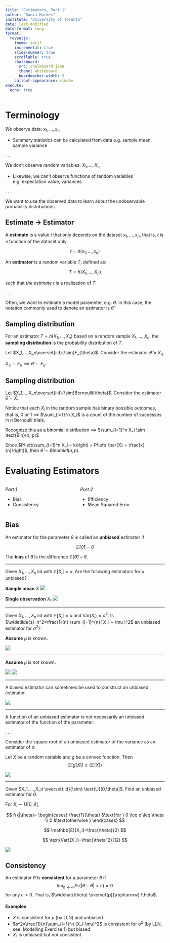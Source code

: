 ```yaml
---
title: "Estimators, Part 1"
author: "Sonia Markes"
institute: "University of Toronto"
date: last-modified
date-format: long
format: 
  revealjs:
    theme: serif
    incremental: true
    slide-number: true
    scrollable: true
    chalkboard: 
      src: chalkboard.json
      theme: whiteboard
      boardmarker-width: 2
    callout-appearance: simple
execute:
  echo: true
---
```


# Terminology

We observe data: $x_1,...,x_n$

-   Summary statistics can be calculated from data e.g. sample mean, sample variance

. . .

We don't observe random variables: $X_1,...,X_n$

-   Likewise, we can't observe functions of random variables e.g. expectation value, variances

. . .

We want to use the observed data to learn about the unobservable probability distributions.

## Estimate → Estimator

A **estimate** is a value $t$ that only depends on the dataset $x_1, ..., x_n$, that is, $t$ is a function of the dataset only:

$$
t =h(x_1, ...,x_n)
$$

An **estimator** is a random variable $T$, defined as:

$$
T=h(X_1, ...,X_n)
$$

such that *the estimate* $t$ is a realization of $T$.

. . .

::: callout-note
Often, we want to estimate a model parameter, e.g. $\theta$. In this case, the notation commonly used to denote an estimator is $\widehat{\theta}$
:::

## Sampling distribution

For an estimator $T=h(X_1, ...,X_n)$ based on a random sample $X_1, ...,X_n$, the **sampling distribution** is the probability distribution of $T$.

::: {#exm-sampdistr-1obs}
Let $X_1,...,X_n\overset{iid}{\sim}F_{\theta}$. Consider the estimator $\widehat{\theta}=X_3$.
:::

::: solution
$X_3 \sim F_{\theta} \implies \widehat{\theta} \sim F_{\theta}$
:::

## Sampling distribution

::: {#exm-sampdistr-bern}
Let $X_1,...,X_n\overset{iid}{\sim}Bernoulli(\theta)$. Consider the estimator $\widehat{\theta}=\bar{X}$.
:::

::: solution
Notice that each $X_i$ in the random sample has binary possible outcomes, that is, $0$ or $1$ $\implies$ $\sum_{i=1}^n X_i$ is a count of the number of successes in $n$ Bernoulli trials.

Recognize this as a binomial distribution $\implies$ $\sum_{i=1}^n X_i \sim \text{Bin}(n, p)$

Since $P\left(\sum_{i=1}^n X_i = k\right) = P\left( \bar{X} = \frac{k}{n}\right)$, then $\widehat{\theta} \sim Binomial(n, p)$.
:::

# Evaluating Estimators

::: columns
::: column
*Part 1*

-   Bias
-   Consistency
:::

::: column
*Part 2*

-   Efficiency
-   Mean Squared Error
:::
:::

## Bias

An estimator for the parameter $\theta$ is called an **unbiased** estimator if

$$
\mathbb{E}[\widehat{\theta}]=\theta
$$

The **bias** of $\widehat{\theta}$ is the difference $\mathbb{E}[\widehat{\theta}]-\theta$.

------------------------------------------------------------------------

::: {#exm-mu}
Given $X_1, ...,X_n$ iid with $\mathbb{E}[X_i]=\mu$. Are the following estimators for $\mu$ unbiased?

::: r-stack
::: {.fragment .fade-in-then-out}
**Sample mean** $\bar{X}$ ![](figs_ii/mu_sampmean.png)
:::

::: {.fragment .fade-in}
**Single observation** $X_1$ ![](figs_ii/mu_singleobs.png)
:::
:::
:::

------------------------------------------------------------------------

::: {#exm-sigmasq}
Given $X_1, ...,X_n$ iid with $\mathbb{E}[X_i]=\mu$ and $\text{Var}(X_i)=\sigma^2$. Is $\widetilde{s}_n^2=\frac{1}{n} \sum_{i=1}^{n}( X_i − \mu )^2$ an unbiased estimator for $\sigma^2$?
:::

**Assume** $\mu$ is known.

![](figs_ii/sigmasq-muknown.png)

------------------------------------------------------------------------

**Assume** $\mu$ is *not* known.

![](figs_ii/sigmasq-muunknown_1.png) ![](figs_ii/sigmasq-muunknown_2.png)

------------------------------------------------------------------------

::: callout-tip
A biased estimator can sometimes be used to construct an unbiased estimator.
:::

::: notes
![](figs_ii/sigmasq-muunknown_3.png)
:::

------------------------------------------------------------------------

::: callout-warning
A function of an unbiased estimator is not necessarily an unbiased estimator of the function of the parameter.
:::

. . .

Consider the square root of an unbiased estimator of the variance as an estimator of $\sigma$.

::: {.fragment .fade-in-then-out}
::: {.callout title="*Recall*: Jensen’s inequality"}
Let $X$ be a random variable and $g$ be a convex function. Then $$ \mathbb{E}[g(X)] \geq (\mathbb{E}[X])  $$
:::
:::

::: {.fragment .fade-in}
:::

::: notes
![](figs_ii/jensen.png)
:::

------------------------------------------------------------------------

::: {#exm-max}
Given $X_1, ...,X_n \overset{iid}{\sim} \text{U}[0,\theta]$. Find an unbiased estimator for $\theta$.
:::

::: {.fragment .fade-in-then-out}
For $X_i \sim \text{U}[0,\theta]$,

$$
f(x|\theta)= \begin{cases}
   \frac{1}{\theta} &\text{for } 0 \leq x \leq \theta \\
   0 &\text{otherwise } 
\end{cases}
$$

$$
 \mathbb{E}[X_i]=\frac{\theta}{2}
$$

$$
 \text{Var}(X_i)=\frac{\theta^2}{12}
$$
:::

::: notes
![](figs_ii/max.png)
:::

## Consistency

::: r-stack
::: {.fragment .fade-in-then-out}
An estimator $\widehat{\theta}$ is **consistent** for a parameter $\theta$ if $$
\lim_{n\rightarrow \infty} \text{Pr}\left( \lvert \widehat{\theta}-\theta \rvert > \varepsilon \right) = 0
$$ for any $\varepsilon >0$. That is, $\widehat{\theta} \overset{p}{\rightarrow} \theta$.
:::

::: {.fragment .fade-in}
#### Examples

-   $\bar{X}$ is consistent for $\mu$ (by LLN) and unbiased
-   $s^2=\frac{1}{n}\sum_{i=1}^n (X_i-\mu)^2$ is consistent for $\sigma^2$ (by LLN, see: Modelling Exercise 1) but biased
-   $X_1$ is unbiased but *not* consistent
:::
:::




